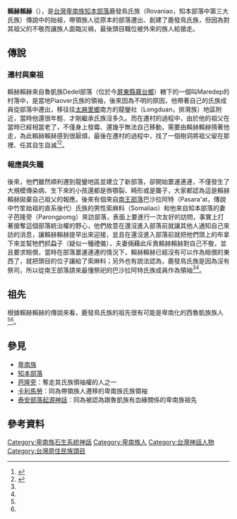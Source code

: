 '''賴赫賴赫'''（{{lang-pyu|Lexlex}}），是[[台灣|台灣]][[卑南族|卑南族]][[知本部落|知本部落]]鹿發鳥氏族（Rovaniao，知本部落中第三大氏族）傳說中的始祖，帶領族人從原本的部落遷出、創建了鹿發鳥氏族，但因為對其祖父的不敬而讓族人面臨災禍，最後頭目職位被外來的族人給搶走。
==傳說==
===遷村與棄祖===
賴赫賴赫來自魯凱族Dedel部落（位於今[[屏東縣|屏東縣]][[霧台鄉|霧台鄉]]）轄下的一個叫Maredep的村落中，是當地Piaover氏族的領袖，後來因為不明的原因，他帶著自己的氏族成員從部落中遷出，移往往[[太麻里鄉|太麻里鄉]]南方的龍鑾社（Longduan，排灣族）地區附近，當時他還很年輕、才剛繼承氏族沒多久。而在遷村的過程中，由於他的祖父在當時已經相當老了，不僅身上發霉、還幾乎無法自己移動，需要由賴赫賴赫揹著他走，為此賴赫賴赫感到很厭煩，最後在遷村的過程中，找了一個樹洞將祖父留在那裡、任其自生自滅<ref name="台灣原住民史-卑南族史篇">{{cite book |last= |first= |date=1998-12-01|title=台灣原住民史-卑南族史篇|url=https://tm.ncl.edu.tw/article?u=022_001_00000738&lang=chn|location= |publisher=國史館台灣文獻館|page= |isbn=9789570231434|author=宋龍生}}</ref><ref name="台灣高砂族系統所屬の研究">{{cite book |editor=[[國立臺灣大學人類學系|臺北帝國大學土俗人種學教室]] |author=[[移川子之藏|移川子之藏]] |date=1996-01 |script-title=ja:台湾高砂族系統所属の研究 |work=[[臺灣高砂族系統所屬之研究|臺灣高砂族系統所屬之研究]] |publisher=南天書局 |page= |isbn=9576383056}}</ref>。
===報應與失職===
後來，他們雖然順利遷到龍鑾地區並建立了新部落，卻開始噩運連連，不僅發生了大規模傳染病、生下來的小孩還都是唇顎裂、畸形或是聾子，大家都認為這是賴赫賴赫拋棄自己祖父的報應。後來有個來自[[南王部落|南王部落]]巴沙拉阿特（Pasara'at，傳說中竹笙始祖的直系後代）氏族的男性索麻料（Somaliao）和他來自知本部落的妻子芭隆旁（Parongpomg）來訪部落，表面上要進行一次友好的訪問，事實上打著搶奪這個部落統治權的野心，他們故意在還沒進入部落前就讓其他人通知自己來訪的消息，讓賴赫賴赫提早出來迎接，並且在還沒進入部落前就把他們頭上的布拿下來並幫牠們抓蝨子（疑似一種禮儀），夫妻倆藉此斥責賴赫賴赫對自己不敬，並且要求賠償，當時在部落噩運連連的情況下，賴赫賴赫已經沒有可以作為賠償的東西了，就把頭目的位子讓給了索麻料；另外也有說法認為，鹿發鳥氏族是因為沒有祭司，所以從南王部落請來最懂祭祀的巴沙拉阿特氏族成員作為領袖<ref name="台灣原住民史-卑南族史篇"/><ref name="台灣高砂族系統所屬の研究"/>。
==祖先==
根據賴赫賴赫的傳說來看，鹿發鳥氏族的祖先很有可能是卑南化的西魯凱族族人<ref name="台灣原住民史-卑南族史篇"/><ref name="台灣高砂族系統所屬の研究"/>。
==參見==
*[[卑南族|卑南族]]
*[[知本部落|知本部落]]
*[[芭隆旁|芭隆旁]]：奪走其氏族領袖權的人之一
*[[卡利馬勞|卡利馬勞]]：同為帶領族人遷移的卑南族氏族領袖
*[[泰安部落起源神話|泰安部落起源神話]]：同為被認為跟魯凱族有血緣關係的卑南族祖先

==參考資料==
{{reflist}}

[[Category:卑南族石生系統神話|Category:卑南族石生系統神話]]
[[Category:卑南族人|Category:卑南族人]]
[[Category:台灣神話人物|Category:台灣神話人物]]
[[Category:台灣原住民族頭目|Category:台灣原住民族頭目]]
